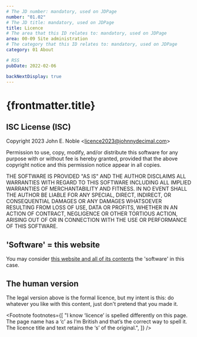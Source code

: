 ```yaml
---
# The JD number: mandatory, used on JDPage
number: "01.02"
# The JD title: mandatory, used on JDPage
title: Licence
# The area that this ID relates to: mandatory, used on JDPage
area: 00-09 Site administration
# The category that this ID relates to: mandatory, used on JDPage
category: 01 About

# RSS
pubDate: 2022-02-06

backNextDisplay: true
---
```



# {frontmatter.title}

## ISC License (ISC)

Copyright 2023 John E. Noble &lt;licence2023@johnnydecimal.com&gt;

Permission to use, copy, modify, and/or distribute this software for any purpose with or without fee is hereby granted, provided that the above copyright notice and this permission notice appear in all copies.

THE SOFTWARE IS PROVIDED "AS IS" AND THE AUTHOR DISCLAIMS ALL WARRANTIES WITH REGARD TO THIS SOFTWARE INCLUDING ALL IMPLIED WARRANTIES OF MERCHANTABILITY AND FITNESS. IN NO EVENT SHALL THE AUTHOR BE LIABLE FOR ANY SPECIAL, DIRECT, INDIRECT, OR CONSEQUENTIAL DAMAGES OR ANY DAMAGES WHATSOEVER RESULTING FROM LOSS OF USE, DATA OR PROFITS, WHETHER IN AN ACTION OF CONTRACT, NEGLIGENCE OR OTHER TORTIOUS ACTION, ARISING OUT OF OR IN CONNECTION WITH THE USE OR PERFORMANCE OF THIS SOFTWARE.

## 'Software' = this website

You may consider [this website and all of its contents](https://github.com/johnnydecimal/v5.johnnydecimal.com) the 'software' in this case.

## The human version

The legal version above is the formal licence,<FootRef n={1} /> but my intent is this: do whatever you like with this content, just don't pretend that you made it.

<Footnote
  footnotes={[
    "I know &lsquo;licence&rsquo; is spelled differently on this page. The page name has a &lsquo;c&rsquo; as I&lsquo;m British and that&rsquo;s the correct way to spell it. The licence title and text retains the &lsquo;s&rsquo; of the original.",
  ]}
/>
